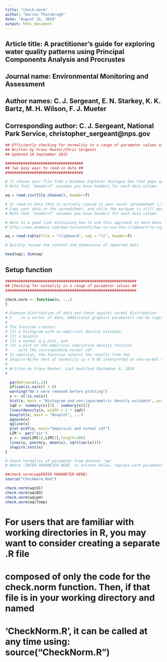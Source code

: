 ```yaml
---
title: "check.norm"
author: "Darren Thornbrugh"
date: "August 31, 2016"
output: html_document
---
```


## Article title: A practitioner’s guide for exploring water quality patterns using Principal Components Analysis and Procrustes
## Journal name: Environmental Monitoring and Assessment
## Author names: C. J. Sergeant, E. N. Starkey, K. K. Bartz, M. H. Wilson, F. J. Mueter
## Corresponding author: C. J. Sergeant, National Park Service, christopher_sergeant@nps.gov

```r

## Efficiently checking for normality in a range of parameter values using 'check.norm' function
## Written by Franz Mueter/Chris Sergeant
## Updated 18 September 2015

###################################
## Two easy ways to read-in data ##
###################################

# 1) choose your file from a Windows Explorer dialogue box that pops up after running code
# Note that 'header=T' assumes you have headers for each data column

wq = read.csv(file.choose(), header=T)

# 2) read-in data that is actively copied in your excel spreadsheet (.xls or .csv files)
# Copy your data in the spreadsheet, and while the marquee is still moving, run the code below
# Note that 'header=T' assumes you have headers for each data column

# Here is a good link discussing how to use this approach in more detail:
# http://www.dummies.com/how-to/content/how-to-use-the-clipboard-to-copy-and-paste-data-in.html

wq = read.table(file = "clipboard", sep = "\t", header=T)

# Quickly review the content and dimensions of imported data

head(wq); dim(wq)

```
## Setup function


```r
###########################################################
## Checking for normality in a range of parameter values ##
###########################################################

check.norm <- function(x, ...)
{

# Examine distribution of data and check against normal distribution
# x    is a vector of data. Additional graphics parameters can be supplied
#
# The function creates:
# (1) a histogram with an empirical density estimate, 
# (2) a boxplot
# (3) a normal q-q plot, and 
# (4) a plot of the empirical cumulative density function 
#     with the corresponding normal cdf. 
# In addition, the function returns the results from the 
# Shapiro-Wilks test of normality (p < 0.05 interpreted as non-normal data)
#
# Written by Franz Mueter. Last modified September 6, 2010
#

  par(mfrow=c(2,2))
  if(sum(is.na(x)) > 0)
  warning("NA's were removed before plotting")
  x <- x[!is.na(x)]
  hist(x, main = "Histogram and non-\nparametric density estimate", prob = T)
  iqd <- summary(x)[5] - summary(x)[2]
  lines(density(x, width = 2 * iqd))
  boxplot(x, main = "Boxplot", ...)
  qqnorm(x)
  qqline(x)
  plot.ecdf(x, main="Empirical and normal cdf")
  LIM <- par("usr")
  y <- seq(LIM[1],LIM[2],length=100)
  lines(y, pnorm(y, mean(x), sqrt(var(x))))
  shapiro.test(x)
}
```


```r
# Check normality of parameter from dataset 'wq'
# Where 'ENTER PARAMETER HERE' is written below, replace with parameter's column name in your data table (e.g. DO)

##check.norm(wq$ENTER PARAMETER HERE)
source("CheckNorm.Rmd")

check.norm(wq$SC)
check.norm(wq$DO)
check.norm(wq$pH)
check.norm(wq$Temp)

```

# For users that are familiar with working directories in R, you may want to consider creating a separate .R file
# composed of only the code for the check.norm function. Then, if that file is in your working directory and named
# 'CheckNorm.R', it can be called at any time using: source("CheckNorm.R")

